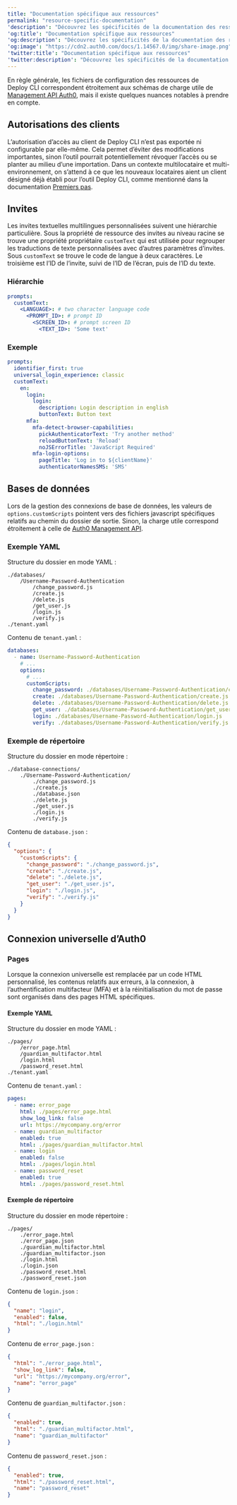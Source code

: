 ```yaml
---
title: "Documentation spécifique aux ressources"
permalink: "resource-specific-documentation"
'description': "Découvrez les spécificités de la documentation des ressources pour l’outil Auth0 Deploy CLI."
'og:title': "Documentation spécifique aux ressources"
'og:description': "Découvrez les spécificités de la documentation des ressources pour l’outil Auth0 Deploy CLI."
'og:image': "https://cdn2.auth0.com/docs/1.14567.0/img/share-image.png"
'twitter:title': "Documentation spécifique aux ressources"
'twitter:description': "Découvrez les spécificités de la documentation des ressources pour l’outil Auth0 Deploy CLI."
---
```


En règle générale, les fichiers de configuration des ressources de Deploy CLI correspondent étroitement aux schémas de charge utile de [Management API Auth0](https://auth0.com/docs/api/management/v2), mais il existe quelques nuances notables à prendre en compte.

## Autorisations des clients

L’autorisation d’accès au client de Deploy CLI n’est pas exportée ni configurable par elle-même. Cela permet d’éviter des modifications importantes, sinon l’outil pourrait potentiellement révoquer l’accès ou se planter au milieu d’une importation. Dans un contexte multilocataire et multi-environnement, on s’attend à ce que les nouveaux locataires aient un client désigné déjà établi pour l’outil Deploy CLI, comme mentionné dans la documentation [Premiers pas](/docs/fr-ca/deploy-monitor/deploy-cli-tool).

## Invites

Les invites textuelles multilingues personnalisées suivent une hiérarchie particulière. Sous la propriété de ressource des invites au niveau racine se trouve une propriété propriétaire `customText` qui est utilisée pour regrouper les traductions de texte personnalisées avec d’autres paramètres d’invites. Sous `customText` se trouve le code de langue à deux caractères. Le troisième est l’ID de l’invite, suivi de l’ID de l’écran, puis de l’ID du texte.

### Hiérarchie

```yaml lines
prompts:
  customText:
    <LANGUAGE>: # two character language code
      <PROMPT_ID>: # prompt ID
        <SCREEN_ID>: # prompt screen ID
          <TEXT_ID>: 'Some text'
```

### Exemple

```yaml lines
prompts:
  identifier_first: true
  universal_login_experience: classic
  customText:
    en:
      login:
        login:
          description: Login description in english
          buttonText: Button text
      mfa:
        mfa-detect-browser-capabilities:
          pickAuthenticatorText: 'Try another method'
          reloadButtonText: 'Reload'
          noJSErrorTitle: 'JavaScript Required'
        mfa-login-options:
          pageTitle: 'Log in to ${clientName}'
          authenticatorNamesSMS: 'SMS'
```

## Bases de données

Lors de la gestion des connexions de base de données, les valeurs de `options.customScripts` pointent vers des fichiers javascript spécifiques relatifs au chemin du dossier de sortie. Sinon, la charge utile correspond étroitement à celle de [Auth0 Management API](https://auth0.com/docs/api/management/v2#!/Connections/post_connections).

### Exemple YAML

Structure du dossier en mode YAML :

``` lines
./databases/
    /Username-Password-Authentication
        /change_password.js   
        /create.js   
        /delete.js   
        /get_user.js   
        /login.js   
        /verify.js   
./tenant.yaml
```

Contenu de `tenant.yaml` :

```yaml lines
databases:
  - name: Username-Password-Authentication
    # ...
    options:
      # ...
      customScripts:
        change_password: ./databases/Username-Password-Authentication/change_password.js
        create: ./databases/Username-Password-Authentication/create.js
        delete: ./databases/Username-Password-Authentication/delete.js
        get_user: ./databases/Username-Password-Authentication/get_user.js
        login: ./databases/Username-Password-Authentication/login.js
        verify: ./databases/Username-Password-Authentication/verify.js
```

### Exemple de répertoire

Structure du dossier en mode répertoire :

``` lines
./database-connections/
    ./Username-Password-Authentication/
        ./change_password.js
        ./create.js
        ./database.json
        ./delete.js
        ./get_user.js
        ./login.js
        ./verify.js
```

Contenu de `database.json` :

```json lines
{
  "options": {
    "customScripts": {
      "change_password": "./change_password.js",
      "create": "./create.js",
      "delete": "./delete.js",
      "get_user": "./get_user.js",
      "login": "./login.js",
      "verify": "./verify.js"
    }
  }
}
```

## Connexion universelle d’Auth0

### Pages

Lorsque la connexion universelle est remplacée par un code HTML personnalisé, les contenus relatifs aux erreurs, à la connexion, à l’authentification multifacteur (<Tooltip href="/docs/docs/fr-ca/glossary?term=multifactor-authentication" tip="Authentification multifacteur (MFA)
Processus d’authentification de l’utilisateur qui utilise un facteur en plus du nom d’utilisateur et du mot de passe, tel qu’un code par SMS." cta="Voir le glossaire">MFA</Tooltip>) et à la réinitialisation du mot de passe sont organisés dans des pages HTML spécifiques.

#### Exemple YAML

Structure du dossier en mode YAML :

``` lines
./pages/
    /error_page.html
    /guardian_multifactor.html
    /login.html
    /password_reset.html
./tenant.yaml
```

Contenu de `tenant.yaml` :

```yaml lines
pages:
  - name: error_page
    html: ./pages/error_page.html
    show_log_link: false
    url: https://mycompany.org/error
  - name: guardian_multifactor
    enabled: true
    html: ./pages/guardian_multifactor.html
  - name: login
    enabled: false
    html: ./pages/login.html
  - name: password_reset
    enabled: true
    html: ./pages/password_reset.html
```

#### Exemple de répertoire

Structure du dossier en mode répertoire :

``` lines
./pages/
    ./error_page.html
    ./error_page.json
    ./guardian_multifactor.html
    ./guardian_multifactor.json
    ./login.html
    ./login.json
    ./password_reset.html
    ./password_reset.json
```

Contenu de `login.json` :

```json lines
{
  "name": "login",
  "enabled": false,
  "html": "./login.html"
}
```

Contenu de `error_page.json` :

```json lines
{
  "html": "./error_page.html",
  "show_log_link": false,
  "url": "https://mycompany.org/error",
  "name": "error_page"
}
```

Contenu de `guardian_multifactor.json` :

```json lines
{
  "enabled": true,
  "html": "./guardian_multifactor.html",
  "name": "guardian_multifactor"
}
```

Contenu de `password_reset.json` :

```json lines
{
  "enabled": true,
  "html": "./password_reset.html",
  "name": "password_reset"
}
```

